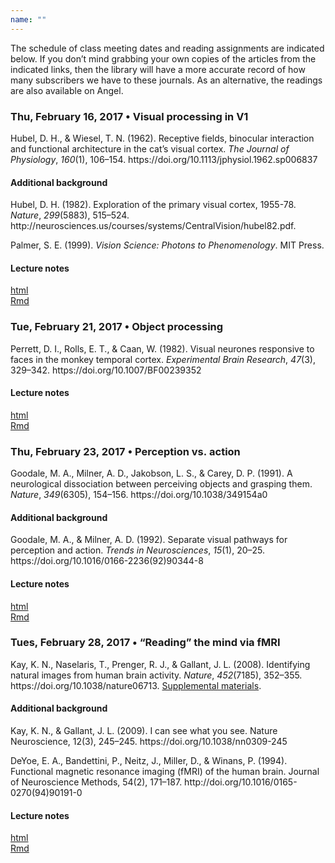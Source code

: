 ```yaml
---
name: ""
---
```


The schedule of class meeting dates and reading assignments are indicated below. If you don't mind grabbing your own copies of the articles from the indicated links, then the library will have a more accurate record of how many subscribers we have to these journals. As an alternative, the readings are also available on Angel.

### Thu, February 16, 2017 • Visual processing in V1

Hubel, D. H., & Wiesel, T. N. (1962). Receptive fields, binocular interaction and functional architecture in the cat’s visual cortex. *The Journal of Physiology*, *160*(1), 106–154. https://doi.org/10.1113/jphysiol.1962.sp006837

#### Additional background

Hubel, D. H. (1982). Exploration of the primary visual cortex, 1955-78. *Nature*, *299*(5883), 515–524. http://neurosciences.us/courses/systems/CentralVision/hubel82.pdf.

Palmer, S. E. (1999). *Vision Science: Photons to Phenomenology*. MIT Press.

#### Lecture notes

[html](lecture-notes/2017-02-16.html)</br>
[Rmd](lecture-notes/2017-02-16.Rmd)

### Tue, February 21, 2017 • Object processing

Perrett, D. I., Rolls, E. T., & Caan, W. (1982). Visual neurones responsive to faces in the monkey temporal cortex. *Experimental Brain Research*, *47*(3), 329–342. https://doi.org/10.1007/BF00239352

#### Lecture notes

[html](lecture-notes/2017-02-21.html)</br>
[Rmd](lecture-notes/2017-02-21.Rmd)

### Thu, February 23, 2017 • Perception vs. action

Goodale, M. A., Milner, A. D., Jakobson, L. S., & Carey, D. P. (1991). A neurological dissociation between perceiving objects and grasping them. *Nature*, *349*(6305), 154–156. https://doi.org/10.1038/349154a0

#### Additional background

Goodale, M. A., & Milner, A. D. (1992). Separate visual pathways for perception and action. *Trends in Neurosciences*, *15*(1), 20–25. https://doi.org/10.1016/0166-2236(92)90344-8

#### Lecture notes

[html](lecture-notes/2017-02-23.html)</br>
[Rmd](lecture-notes/2017-02-23.Rmd)

### Tues, February 28, 2017 • "Reading" the mind via fMRI

Kay, K. N., Naselaris, T., Prenger, R. J., & Gallant, J. L. (2008). Identifying natural images from human brain activity. *Nature*, *452*(7185), 352–355. https://doi.org/10.1038/nature06713. [Supplemental materials](http://www.nature.com/nature/journal/v452/n7185/extref/nature06713-s1.pdf).

#### Additional background

Kay, K. N., & Gallant, J. L. (2009). I can see what you see. Nature Neuroscience, 12(3), 245–245. https://doi.org/10.1038/nn0309-245

DeYoe, E. A., Bandettini, P., Neitz, J., Miller, D., & Winans, P. (1994). Functional magnetic resonance imaging (fMRI) of the human brain. Journal of Neuroscience Methods, 54(2), 171–187. http://doi.org/10.1016/0165-0270(94)90191-0

#### Lecture notes

[html](lecture-notes/2017-02-28.html)</br>
[Rmd](lecture-notes/2017-02-28.Rmd)
